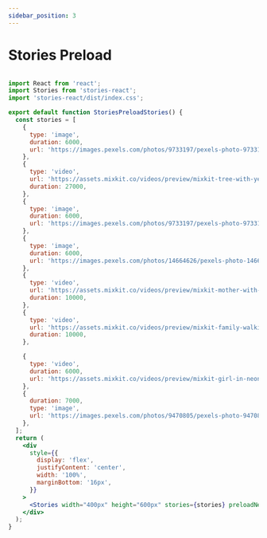 ```yaml
---
sidebar_position: 3
---
```


# Stories Preload


<StoriesPreloadStories />


```jsx

import React from 'react';
import Stories from 'stories-react';
import 'stories-react/dist/index.css';

export default function StoriesPreloadStories() {
  const stories = [
    {
      type: 'image',
      duration: 6000,
      url: 'https://images.pexels.com/photos/9733197/pexels-photo-9733197.jpeg?w=300',
    },
    {
      type: 'video',
      url: 'https://assets.mixkit.co/videos/preview/mixkit-tree-with-yellow-flowers-1173-large.mp4',
      duration: 27000,
    },
    {
      type: 'image',
      duration: 6000,
      url: 'https://images.pexels.com/photos/9733197/pexels-photo-9733197.jpeg?w=300',
    },
    {
      type: 'image',
      duration: 6000,
      url: 'https://images.pexels.com/photos/14664626/pexels-photo-14664626.jpeg',
    },
    {
      type: 'video',
      url: 'https://assets.mixkit.co/videos/preview/mixkit-mother-with-her-little-daughter-eating-a-marshmallow-in-nature-39764-large.mp4',
      duration: 10000,
    },
    {
      type: 'video',
      url: 'https://assets.mixkit.co/videos/preview/mixkit-family-walking-together-in-nature-39767-large.mp4',
      duration: 10000,
    },

    {
      type: 'video',
      duration: 6000,
      url: 'https://assets.mixkit.co/videos/preview/mixkit-girl-in-neon-sign-1232-large.mp4',
    },
    {
      duration: 7000,
      type: 'image',
      url: 'https://images.pexels.com/photos/9470805/pexels-photo-9470805.jpeg?w=300',
    },
  ];
  return (
    <div
      style={{
        display: 'flex',
        justifyContent: 'center',
        width: '100%',
        marginBottom: '16px',
      }}
    >
      <Stories width="400px" height="600px" stories={stories} preloadNextStory={true} />
    </div>
  );
}


```
